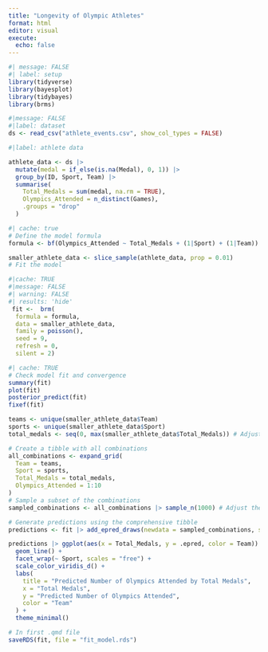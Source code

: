 ```yaml
---
title: "Longevity of Olympic Athletes"
format: html
editor: visual
execute:
  echo: false
---
```


```r
#| message: FALSE
#| label: setup
library(tidyverse)
library(bayesplot)
library(tidybayes)
library(brms)
```

```r
#|message: FALSE
#|label: dataset
ds <- read_csv("athlete_events.csv", show_col_types = FALSE)

```

```r
#|label: athlete data

athlete_data <- ds |>
  mutate(medal = if_else(is.na(Medal), 0, 1)) |>
  group_by(ID, Sport, Team) |>
  summarise(
    Total_Medals = sum(medal, na.rm = TRUE),
    Olympics_Attended = n_distinct(Games),
    .groups = "drop"
  )


```

```r
#| cache: true
# Define the model formula
formula <- bf(Olympics_Attended ~ Total_Medals + (1|Sport) + (1|Team))

smaller_athlete_data <- slice_sample(athlete_data, prop = 0.01)
# Fit the model
```

```r
#|cache: TRUE
#|message: FALSE
#| warning: FALSE
#| results: 'hide'
 fit <-  brm(
  formula = formula,
  data = smaller_athlete_data,
  family = poisson(), 
  seed = 9, 
  refresh = 0, 
  silent = 2)
```

```r
#| cache: TRUE
# Check model fit and convergence
summary(fit)
plot(fit)
posterior_predict(fit)
fixef(fit)

teams <- unique(smaller_athlete_data$Team)
sports <- unique(smaller_athlete_data$Sport)
total_medals <- seq(0, max(smaller_athlete_data$Total_Medals)) # Adjust the range as needed

# Create a tibble with all combinations
all_combinations <- expand_grid(
  Team = teams,
  Sport = sports,
  Total_Medals = total_medals,
  Olympics_Attended = 1:10
)
# Sample a subset of the combinations
sampled_combinations <- all_combinations |> sample_n(1000) # Adjust the number as needed

# Generate predictions using the comprehensive tibble
predictions <- fit |> add_epred_draws(newdata = sampled_combinations, seed = 9)

```

```r
predictions |> ggplot(aes(x = Total_Medals, y = .epred, color = Team)) +
  geom_line() +
  facet_wrap(~ Sport, scales = "free") +
  scale_color_viridis_d() +
  labs(
    title = "Predicted Number of Olympics Attended by Total Medals",
    x = "Total Medals",
    y = "Predicted Number of Olympics Attended",
    color = "Team"
  ) +
  theme_minimal() 
```

```r
# In first .qmd file 
saveRDS(fit, file = "fit_model.rds")

```
